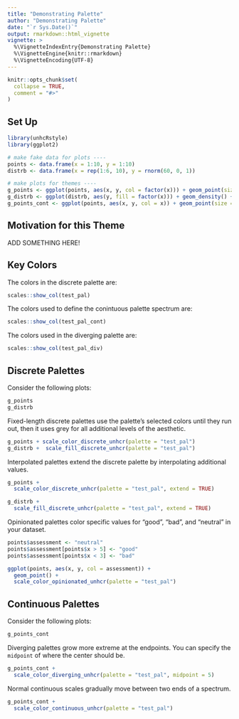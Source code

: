 ```yaml
---
title: "Demonstrating Palette"
author: "Demonstrating Palette"
date: "`r Sys.Date()`"
output: rmarkdown::html_vignette
vignette: >
  %\VignetteIndexEntry{Demonstrating Palette}
  %\VignetteEngine{knitr::rmarkdown}
  %\VignetteEncoding{UTF-8}
---
```


```r
knitr::opts_chunk$set(
  collapse = TRUE,
  comment = "#>"
)
```

## Set Up

```r
library(unhcRstyle)
library(ggplot2)
```


```r
# make fake data for plots ----
points <- data.frame(x = 1:10, y = 1:10)
distrb <- data.frame(x = rep(1:6, 10), y = rnorm(60, 0, 1))

# make plots for themes ----
g_points <- ggplot(points, aes(x, y, col = factor(x))) + geom_point(size = 5)
g_distrb <- ggplot(distrb, aes(y, fill = factor(x))) + geom_density() + facet_wrap(. ~ x, ncol = 3)
g_points_cont <- ggplot(points, aes(x, y, col = x)) + geom_point(size = 5)
```

## Motivation for this Theme

ADD SOMETHING HERE!

## Key Colors

The colors in the discrete palette are:

```r
scales::show_col(test_pal)
```

The colors used to define the conintuous palette spectrum are:

```r
scales::show_col(test_pal_cont)
```

The colors used in the diverging palette are:

```r
scales::show_col(test_pal_div)
```


## Discrete Palettes

Consider the following plots:

```r
g_points
g_distrb
```

Fixed-length discrete palettes use the palette's selected colors until they run out, then it uses grey for all additional levels of the aesthetic. 

```r
g_points + scale_color_discrete_unhcr(palette = "test_pal")
g_distrb +  scale_fill_discrete_unhcr(palette = "test_pal")
```

Interpolated palettes extend the discrete palette by interpolating additional values.

```r
g_points + 
  scale_color_discrete_unhcr(palette = "test_pal", extend = TRUE)

g_distrb + 
  scale_fill_discrete_unhcr(palette = "test_pal", extend = TRUE)
```

Opinionated palettes color specific values for "good", "bad", and "neutral" in your dataset. 

```r
points$assessment <- "neutral"
points$assessment[points$x > 5] <- "good"
points$assessment[points$x < 3] <- "bad"

ggplot(points, aes(x, y, col = assessment)) + 
  geom_point() + 
  scale_color_opinionated_unhcr(palette = "test_pal")
```



## Continuous Palettes

Consider the following plots:

```r
g_points_cont
```

Diverging palettes grow more extreme at the endpoints. You can specify the `midpoint` of where the center should be. 

```r
g_points_cont + 
  scale_color_diverging_unhcr(palette = "test_pal", midpoint = 5)
```

Normal continuous scales gradually move between two ends of a spectrum.

```r
g_points_cont + 
  scale_color_continuous_unhcr(palette = "test_pal")
```

